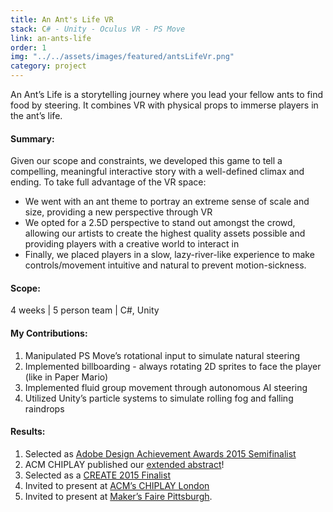 ```yaml
---
title: An Ant's Life VR
stack: C# - Unity - Oculus VR - PS Move
link: an-ants-life
order: 1
img: "../../assets/images/featured/antsLifeVr.png"
category: project
---
```

An Ant’s Life is a storytelling journey where you lead your fellow ants to find food by steering. 
It combines VR with physical props to immerse players in the ant’s life. 

<YouTube youTubeId="DPSRmGimHh0" />

#### Summary:

Given our scope and constraints, we developed this game to tell a compelling, meaningful interactive story with a well-defined climax and ending.
To take full advantage of the VR space:

- We went with an ant theme to portray an extreme sense of scale and size, providing a new perspective through VR 
- We opted for a 2.5D perspective to stand out amongst the crowd, allowing our artists to create the highest quality assets possible and providing players with a creative world to interact in
- Finally, we placed players in a slow, lazy-river-like experience to make controls/movement intuitive and natural to prevent motion-sickness.

#### Scope:

4 weeks | 5 person team | C#, Unity

#### My Contributions:

1. Manipulated PS Move’s rotational input to simulate natural steering
2. Implemented billboarding - always rotating 2D sprites to face the player (like in Paper Mario)
3. Implemented fluid group movement through autonomous AI steering 
4. Utilized Unity’s particle systems to simulate rolling fog and falling raindrops

#### Results:

1. Selected as [Adobe Design Achievement Awards 2015 Semifinalist](https://www.adobeawards.com/the-gallery?y=2015&liveproject=2015618)
2. ACM CHIPLAY published our [extended abstract](https://dl.acm.org/doi/10.1145/2793107.2810264)! 
3. Selected as a [CREATE 2015 Finalist](http://create-festival.com/awards) 
4. Invited to present at [ACM’s CHIPLAY London](http://chiplay.org/call-for-papers/student-game-design-competition/) 
5. Invited to present at [Maker’s Faire Pittsburgh](https://nextpittsburgh.com/features/pittsburgh-maker-faire-coming-bigger-gutsier-ever/).

<br />
